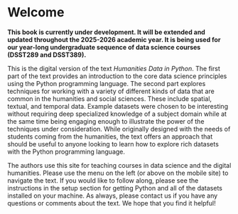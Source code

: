 # Welcome {-}

**This book is currently under development. It will be extended and updated throughout the 2025-2026 academic year. It is being used for our year-long undergraduate sequence of data science courses (DSST289 and DSST389).**

This is the digital version of the text *Humanities Data in Python*. The
first part of the text provides an introduction to the core data science
principles using the Python programming language. The second part explores
techniques for working with a variety of different kinds of data that
are common in the humanities and social sciences. These include spatial,
textual, and temporal data. Example datasets were chosen to be
interesting without requiring deep specialized knowledge of a subject domain
while at the same time being engaging enough to illustrate the power
of the techniques under consideration. While originally designed with
the needs of students coming from the humanities, the text offers an
approach that should be useful to anyone looking to learn how to 
explore rich datasets with the Python programming language.

The authors use this site for teaching courses in data science and the
digital humanities. Please use the menu on the left (or above
on the mobile site) to navigate the text. If you would like to follow
along, please see the instructions in the setup section for getting
Python and all of the datasets installed on your machine. As always,
please contact us if you have any questions or comments about
the text. We hope that you find it helpful!
